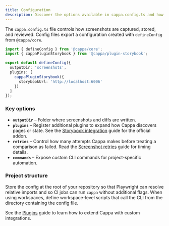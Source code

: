 ```yaml
---
title: Configuration
description: Discover the options available in cappa.config.ts and how to customize them.
---
```


The `cappa.config.ts` file controls how screenshots are captured, stored, and reviewed. Config files
export a configuration created with `defineConfig` from `@cappa/core`.

```ts
import { defineConfig } from '@cappa/core';
import { cappaPluginStorybook } from '@cappa/plugin-storybook';

export default defineConfig({
  outputDir: 'screenshots',
  plugins: [
    cappaPluginStorybook({
      storybookUrl: 'http://localhost:6006'
    })
  ]
});
```

### Key options

- **`outputDir`** – Folder where screenshots and diffs are written.
- **`plugins`** – Register additional plugins to expand how Cappa discovers pages or state. See the [Storybook integration](./storybook) guide for the official addon.
- **`retries`** – Control how many attempts Cappa makes before treating a comparison as failed. Read the [Screenshot retries](./screenshot-retries) guide for timing details.
- **`commands`** – Expose custom CLI commands for project-specific automation.

### Project structure

Store the config at the root of your repository so that Playwright can resolve relative imports and
so CI jobs can run `cappa` without additional flags. When using workspaces, define workspace-level
scripts that call the CLI from the directory containing the config file.

See the [Plugins](./plugins) guide to learn how to extend Cappa with custom integrations.
